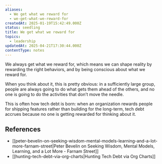 ```yaml
---
aliases:
  - We get what we reward for
  - we-get-what-we-reward-for
createdAt: 2025-01-19T15:42:49.000Z
status: seedling
title: We get what we reward for
topics:
  - leadership
updatedAt: 2025-04-21T17:30:44.000Z
contentType: notes
---
```

We always get what we reward for, which means we can shape reality by rewarding the right behaviors, and by being conscious about what we reward for.

When you think about it, this is pretty obvious: in a sufficiently large group, people are always going to do what gets them ahead of the others, and no one is going to do the activities that don’t move the needle.

This is often how tech debt is born: when an organization rewards people for shipping features rather than building for the long-term, tech debt accrues because no one is getting rewarded for thinking about it.

## References

- [[peter-bevelin-on-seeking-wisdom-mental-models-learning-and-a-lot-more-farnam-street|Peter Bevelin on Seeking Wisdom, Mental Models, Learning, and a Lot More - Farnam Street]]
- [[hunting-tech-debt-via-org-charts|Hunting Tech Debt via Org Charts]]
